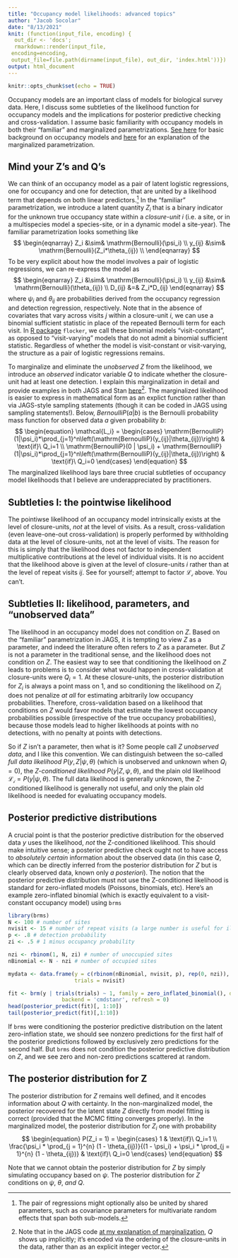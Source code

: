 ```yaml
---
title: "Occupancy model likelihoods: advanced topics"
author: "Jacob Socolar"
date: "8/13/2021"
knit: (function(input_file, encoding) {
  out_dir <- 'docs';
  rmarkdown::render(input_file,
 encoding=encoding,
 output_file=file.path(dirname(input_file), out_dir, 'index.html'))})
output: html_document
---
```


```r
knitr::opts_chunk$set(echo = TRUE)
```

Occupancy models are an important class of models for biological survey data. Here, I discuss some subtleties of the likelihood function for occupancy models and the implications for posterior predictive checking and cross-validation. I assume basic familiarity with occupancy models in both their "familiar" and marginalized parametrizations. [See here](https://jsocolar.github.io/closureOccupancy) for basic background on occupancy models and [here](https://jsocolar.github.io/marginalizedOccupancy) for an explanation of the marginalized parametrization.

## Mind your Z's and Q's
We can think of an occupancy model as a pair of latent logistic regressions, one for occupancy and one for detection, that are united by a likelihood term that depends on both linear predictors.[^1] In the "familiar" parametrization, we introduce a latent quantity $Z_i$ that is a binary indicator for the unknown true occupancy state within a *closure-unit* $i$ (i.e. a site, or in a multispecies model a species-site, or in a dynamic model a site-year). The familiar parametrization looks something like
$$
\begin{eqnarray}
Z_i &\sim& \mathrm{Bernoulli}(\psi_i) \\
y_{ij} &\sim& \mathrm{Bernoulli}(Z_i*\theta_{ij}) \\
\end{eqnarray}
$$
To be very explicit about how the model involves a pair of logistic regressions, we can re-express the model as
$$
\begin{eqnarray}
Z_i &\sim& \mathrm{Bernoulli}(\psi_i) \\
y_{ij} &\sim& \mathrm{Bernoulli}(\theta_{ij}) \\
D_{ij} &=& Z_i*D_{ij}
\end{eqnarray}
$$
where $\psi_i$ and $\theta_{ij}$ are probabilities derived from the occupancy regression and detection regression, respectively. Note that in the absence of covariates that vary across visits $j$ within a closure-unit $i$, we can use a binomial sufficient statistic in place of the repeated Bernoulli term for each visit. In [R package](https://github.com/jsocolar/flocker) `flocker`, we call these binomial models "visit-constant", as opposed to "visit-varying" models that do not admit a binomial sufficient statistic. Regardless of whether the model is visit-constant or visit-varying, the structure as a pair of logistic regressions remains.

[^1]: The pair of regressions might optionally also be united by shared parameters, such as covariance parameters for multivariate random effects that span both sub-models.

To marginalize and eliminate the *unobserved* $Z$ from the likelihood, we introduce an *observed* indicator variable $Q$ to indicate whether the closure-unit had at least one detection. I explain this marginalization in detail and provide examples in both JAGS and Stan [here](https://jsocolar.github.io/marginalizedOccupancy)[^2]. The marginalized likelihood is easier to express in mathematical form as an explict function rather than via JAGS-style sampling statements (though it can be coded in JAGS using sampling statements!). Below, $BernoulliP(a | b)$ is the Bernoulli probability mass function for observed data $a$ given probability $b$:
$$
\begin{equation}
\mathcal{L_i} =
    \begin{cases}
      \mathrm{BernoulliP}(1|\psi_i)*\prod_{j=1}^n\left(\mathrm{BernoulliP}(y_{ij}|\theta_{ij})\right) & \text{if}\ Q_i=1 \\
      \mathrm{BernoulliP}(0 | \psi_i) + \mathrm{BernoulliP}(1|\psi_i)*\prod_{j=1}^n\left(\mathrm{BernoulliP}(y_{ij}|\theta_{ij})\right) & \text{if}\ Q_i=0
    \end{cases}
\end{equation}
$$
The marginalized likelihood lays bare three crucial subtleties of occupancy model likelihoods that I believe are underappreciated by practitioners.

[^2]: Note that in the JAGS code [at my explanation of marginalization](https://jsocolar.github.io/marginalizedOccupancy), $Q$ shows up implicitly; it's encoded via the ordering of the closure-units in the data, rather than as an explicit integer vector.

## Subtleties I: the pointwise likelihood
The pointiwse likelihood of an occupancy model intrinsically exists at the level of closure-units, *not* at the level of visits. As a result, cross-validation (even leave-one-out cross-validation) is properly performed by withholding data at the level of closure-units, not at the level of visits. The reason for this is simply that the likelihood does not factor to independent multiplicative contributions at the level of individual visits. It is no accident that the likelihood above is given at the level of closure-units $i$ rather than at the level of repeat visits $ij$. See for yourself; attempt to factor $\mathcal{L_i}$ above.  You can't.

## Subtleties II: likelihood, parameters, and "unobserved data"
The likelihood in an occupancy model does not condition on $Z$. Based on the "familiar" parametrization in JAGS, it is tempting to view $Z$ as a parameter, and indeed the literature often refers to $Z$ as a parameter. But $Z$ is not a parameter in the traditional sense, and the likelihood does not condition on $Z$. The easiest way to see that conditioning the likelihood on $Z$ leads to problems is to consider what would happen in cross-validation at closure-units were $Q_i=1$. At these closure-units, the posterior distribution for $Z_i$ is always a point mass on 1, and so conditioning the likelihood on $Z_i$ does not penalize *at all* for estimating arbitrarily low occupancy probabilities. Therefore, cross-validation based on a likelihood that conditions on $Z$ would favor models that estimate the lowest occupancy probabilities possible (irrespective of the true occupancy probabilities), because those models lead to higher likelihoods at points with no detections, with no penalty at points with detections.

So if $Z$ isn't a parameter, then what is it? Some people call $Z$ *unobserved data*, and I like this convention. We can distinguish between the so-called *full data likelihood* $P(y, Z | \psi, \theta)$ (which is unobserved and unknown when $Q_i=0$), the *Z-conditioned likelihood* $P(y|Z,\psi,\theta)$, and the plain old likelihood $\mathcal{L_i} = P(y | \psi, \theta)$. The full data likelihood is generally unknown, the Z-conditioned likelihood is generally not useful, and only the plain old likelihood is needed for evaluating occupancy models.

## Posterior predictive distributions
A crucial point is that the posterior predictive distribution for the observed data $y$ uses the likelihood, *not* the Z-conditioned likelihood. This should make intuitive sense; a posterior predictive check ought not to have access to *absolutely certain* information about the observed data (in this case $Q$, which can be directly inferred from the posterior distribution for $Z$ but is clearly observed data, known only *a posteriori*). The notion that the posterior predictive distribution must not use the Z-conditioned likelihood is standard for zero-inflated models (Poissons, binomials, etc).  Here's an example zero-inflated binomial (which is exactly equivalent to a visit-constant occupancy model) using `brms`
```r
library(brms)
N <- 100 # number of sites
nvisit <- 15 # number of repeat visits (a large number is useful for illustration)
p <- .8 # detection probability
zi <- .5 # 1 minus occupancy probability

nzi <- rbinom(1, N, zi) # number of unoccupied sites
nBinomial <- N - nzi # number of occupied sites

mydata <- data.frame(y = c(rbinom(nBinomial, nvisit, p), rep(0, nzi)),
                     trials = nvisit)

fit <- brm(y | trials(trials) ~ 1, family = zero_inflated_binomial(), data = mydata,
                 backend = 'cmdstanr', refresh = 0)
head(posterior_predict(fit)[, 1:10])
tail(posterior_predict(fit)[,1:10])
```
If `brms` were conditioning the posterior predictive distribution on the latent zero-inflation state, we should see nonzero predictions for the first half of the posterior predictions followed by exclusively zero predictions for the second half. But `brms` does not condition the posterior predictive distribution on $Z$, and we see zero and non-zero predictions scattered at random.

## The posterior distribution for Z
The posterior distribution for $Z$ remains well defined, and it encodes information about $Q$ with certainty. In the non-marginalized model, the posterior recovered for the latent state $Z$ directly from model fitting is correct (provided that the MCMC fitting converges properly). In the marginalized model, the posterior distribution for $Z_i$ one with probability 
$$
\begin{equation}
P(Z_i = 1) =
    \begin{cases}
      1 & \text{if}\ Q_i=1 \\
      \frac{\psi_i * \prod_{j = 1}^{n} (1 - \theta_{ij})}{(1 - \psi_i) + \psi_i * \prod_{j = 1}^{n} (1 - \theta_{ij})} & \text{if}\ Q_i=0
    \end{cases}
\end{equation}
$$

Note that we cannot obtain the posterior distribution for $Z$ by simply simulating occupancy based on $\psi$. The posterior distribution for $Z$ conditions on $\psi$, $\theta$, *and* $Q$.


